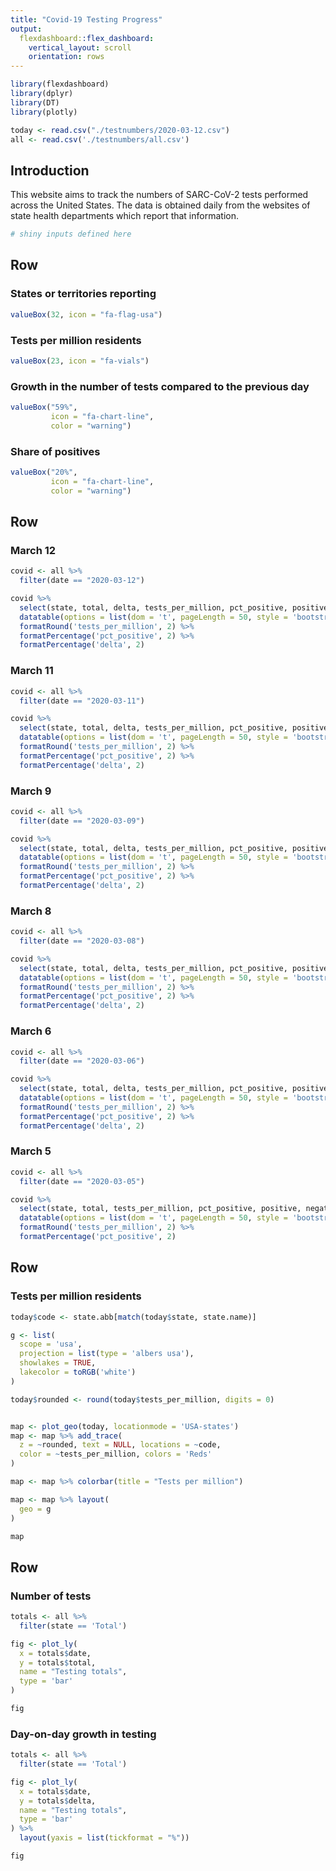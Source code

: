 ```yaml
---
title: "Covid-19 Testing Progress"
output: 
  flexdashboard::flex_dashboard:
    vertical_layout: scroll
    orientation: rows
---
```


```r
library(flexdashboard)
library(dplyr)
library(DT)
library(plotly)

today <- read.csv("./testnumbers/2020-03-12.csv")
all <- read.csv('./testnumbers/all.csv')

```


Introduction {.sidebar}
-------------------------------------

This website aims to track the numbers of SARC-CoV-2 tests performed across the United States. The data is obtained daily from the websites of state health departments which report that information.

```r
# shiny inputs defined here
```

Row
-----------------------------------------------------------------------

### States or territories reporting

```r
valueBox(32, icon = "fa-flag-usa")
```

### Tests per million residents

```r
valueBox(23, icon = "fa-vials")
```

### Growth in the number of tests compared to the previous day

```r
valueBox("59%", 
         icon = "fa-chart-line",
         color = "warning")
```

### Share of positives

```r
valueBox("20%", 
         icon = "fa-chart-line",
         color = "warning")
```

Row  {.tabset data-height=1400}
-----------------------------------------------------------------------

### March 12

```r

covid <- all %>%
  filter(date == "2020-03-12")

covid %>%
  select(state, total, delta, tests_per_million, pct_positive, positive, negative, pending) %>%
  datatable(options = list(dom = 't', pageLength = 50, style = 'bootstrap'), colnames = c('State', 'Total tests', '+ tests since March 6', 'Tests per million', '% positive', '+', '-', 'Pending'), rownames = FALSE) %>%
  formatRound('tests_per_million', 2) %>%
  formatPercentage('pct_positive', 2) %>%
  formatPercentage('delta', 2)


```

### March 11

```r

covid <- all %>%
  filter(date == "2020-03-11")

covid %>%
  select(state, total, delta, tests_per_million, pct_positive, positive, negative, pending) %>%
  datatable(options = list(dom = 't', pageLength = 50, style = 'bootstrap'), colnames = c('State', 'Total tests', '+ tests since March 6', 'Tests per million', '% positive', '+', '-', 'Pending'), rownames = FALSE) %>%
  formatRound('tests_per_million', 2) %>%
  formatPercentage('pct_positive', 2) %>%
  formatPercentage('delta', 2)


```

### March 9

```r

covid <- all %>%
  filter(date == "2020-03-09")

covid %>%
  select(state, total, delta, tests_per_million, pct_positive, positive, negative, pending) %>%
  datatable(options = list(dom = 't', pageLength = 50, style = 'bootstrap'), colnames = c('State', 'Total tests', '+ tests since March 6', 'Tests per million', '% positive', '+', '-', 'Pending'), rownames = FALSE) %>%
  formatRound('tests_per_million', 2) %>%
  formatPercentage('pct_positive', 2) %>%
  formatPercentage('delta', 2)


```

### March 8

```r

covid <- all %>%
  filter(date == "2020-03-08")

covid %>%
  select(state, total, delta, tests_per_million, pct_positive, positive, negative, pending) %>%
  datatable(options = list(dom = 't', pageLength = 50, style = 'bootstrap'), colnames = c('State', 'Total tests', '+ tests since March 6', 'Tests per million', '% positive', '+', '-', 'Pending'), rownames = FALSE) %>%
  formatRound('tests_per_million', 2) %>%
  formatPercentage('pct_positive', 2) %>%
  formatPercentage('delta', 2)


```

### March 6

```r

covid <- all %>%
  filter(date == "2020-03-06")

covid %>%
  select(state, total, delta, tests_per_million, pct_positive, positive, negative, pending) %>%
  datatable(options = list(dom = 't', pageLength = 50, style = 'bootstrap'), colnames = c('State', 'Total tests', '+ tests since March 5', 'Tests per million', '% positive', '+', '-', 'Pending'), rownames = FALSE) %>%
  formatRound('tests_per_million', 2) %>%
  formatPercentage('pct_positive', 2) %>%
  formatPercentage('delta', 2)


```

### March 5

```r


covid <- all %>%
  filter(date == "2020-03-05")

covid %>%
  select(state, total, tests_per_million, pct_positive, positive, negative, pending) %>%
  datatable(options = list(dom = 't', pageLength = 50, style = 'bootstrap'), colnames = c('State', 'Total tests', 'Tests per million', '% positive', '+', '-', 'Pending'), rownames = FALSE) %>%
  formatRound('tests_per_million', 2) %>%
  formatPercentage('pct_positive', 2)

```

Row
-----------------------------------------------------------------------

### Tests per million residents

```r

today$code <- state.abb[match(today$state, state.name)]

g <- list(
  scope = 'usa',
  projection = list(type = 'albers usa'),
  showlakes = TRUE,
  lakecolor = toRGB('white')
)

today$rounded <- round(today$tests_per_million, digits = 0)


map <- plot_geo(today, locationmode = 'USA-states')
map <- map %>% add_trace(
  z = ~rounded, text = NULL, locations = ~code,
  color = ~tests_per_million, colors = 'Reds'
) 

map <- map %>% colorbar(title = "Tests per million")

map <- map %>% layout(
  geo = g
)

map


```



Row
-----------------------------------------------------------------------

### Number of tests

```r
totals <- all %>%
  filter(state == 'Total')

fig <- plot_ly(
  x = totals$date,
  y = totals$total,
  name = "Testing totals",
  type = 'bar'
)

fig

```


### Day-on-day growth in testing

```r
totals <- all %>%
  filter(state == 'Total')

fig <- plot_ly(
  x = totals$date,
  y = totals$delta,
  name = "Testing totals",
  type = 'bar'
) %>%
  layout(yaxis = list(tickformat = "%"))

fig

```

